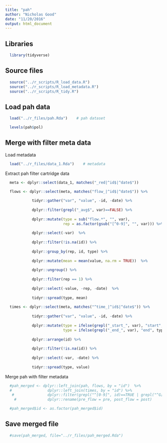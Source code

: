 ```yaml
---
title: "pah"
author: "Nicholas Good"
date: "11/20/2016"
output: html_document
---
```


## Libraries

```r
  library(tidyverse)
```

## Source files

```r
  source("../r_scripts/R_load_data.R")
  source("../r_scripts/R_load_metadata.R")
  source("../r_scripts/R_tidy.R")
```

## Load pah data

```r
  load("../r_files/pah.Rda")    # pah dataset
```

```r
  levels(pah$pol)
```

## Merge with filter meta data

Load metadata
```r
  load("../r_files/data_1.Rda")    # metadata
```

Extract pah filter cartridge data
```r
  meta <- dplyr::select(data_1, matches("_red|^id$|^date$"))

  flows <- dplyr::select(meta, matches("flow_|^id$|^date$")) %>%
    
            tidyr::gather("var", "value", -id, -date) %>%
    
            dplyr::filter(grepl("_avg$", var)==FALSE) %>%
    
            dplyr::mutate(type = sub("flow.*", "", var),
                          rep = as.factor(gsub("[^0-9]", "", var))) %>%
    
            dplyr::select(-var)  %>%
    
            dplyr::filter(!is.na(id)) %>%
    
            dplyr::group_by(rep, id, type) %>%
    
            dplyr::mutate(mean = mean(value, na.rm = TRUE))  %>%
    
            dplyr::ungroup() %>%
            
            dplyr::filter(rep == 1) %>%
    
            dplyr::select(-value, -rep, -date)  %>%
  
            tidyr::spread(type, mean)
  
  times <- dplyr::select(meta, matches("^time_|^id$|^date$")) %>%
    
            tidyr::gather("var", "value", -id, -date) %>%
    
            dplyr::mutate(type = ifelse(grepl("_start_", var), "start", "NA"),
                          type = ifelse(grepl("_end_", var), "end", type)) %>%
    
            dplyr::arrange(id) %>%
            
            dplyr::filter(!is.na(id)) %>%  
    
            dplyr::select(-var, -date) %>%  
            
            tidyr::spread(type, value)
```

Merge pah with filter metadata

```r
  #pah_merged <- dplyr::left_join(pah, flows, by = "id")  %>%  
  #                dplyr::left_join(times, by = "id") %>%  
   #               dplyr::filter(grepl("^[0-9]", id)==TRUE | grepl("^G[0-9]", id)==TRUE) %>%
    #              dplyr::rename(pre_flow = pre, post_flow = post)

  #pah_merged$id <- as.factor(pah_merged$id)
```

## Save merged file

```r
  #save(pah_merged, file="../r_files/pah_merged.Rda")
```



